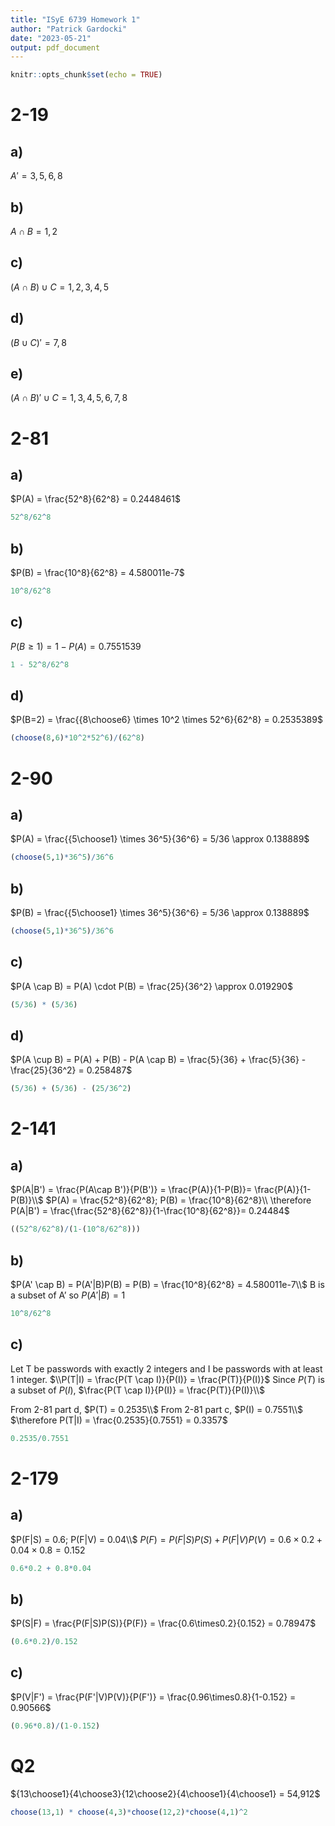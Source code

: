 ```yaml
---
title: "ISyE 6739 Homework 1"
author: "Patrick Gardocki"
date: "2023-05-21"
output: pdf_document
---
```


```r
knitr::opts_chunk$set(echo = TRUE)
```

# 2-19

## a)
$A' = 3,5,6,8$

## b)
$A \cap B = 1,2$

## c)
$(A \cap B ) \cup  C = 1,2,3,4,5$

## d)
$(B \cup C)' = 7,8$

## e)
$(A \cap B)' \cup C = 1,3,4,5,6,7,8$

# 2-81

## a)
$P(A) = \frac{52^8}{62^8} = 0.2448461$
```r
52^8/62^8
```

## b)
$P(B) = \frac{10^8}{62^8} = 4.580011e-7$
```r
10^8/62^8
```

## c)
$P(B\ge1) = 1 - P(A) = 0.7551539$
```r
1 - 52^8/62^8
```

## d)
$P(B=2) =  \frac{{8\choose6} \times 10^2 \times 52^6}{62^8} = 0.2535389$
```r
(choose(8,6)*10^2*52^6)/(62^8)
```


# 2-90

## a)
$P(A) = \frac{{5\choose1} \times 36^5}{36^6} = 5/36 \approx 0.138889$
```r
(choose(5,1)*36^5)/36^6
```

## b)
$P(B) = \frac{{5\choose1} \times 36^5}{36^6} = 5/36 \approx 0.138889$
```r
(choose(5,1)*36^5)/36^6
```

## c)
$P(A \cap B) = P(A) \cdot P(B) = \frac{25}{36^2} \approx 0.019290$
```r
(5/36) * (5/36)
```

## d)
$P(A \cup B) =  P(A) + P(B) - P(A \cap B) = \frac{5}{36} + \frac{5}{36} - \frac{25}{36^2} = 0.258487$
```r
(5/36) + (5/36) - (25/36^2)
```


# 2-141

## a)
$P(A|B') = \frac{P(A\cap B')}{P(B')} = \frac{P(A)}{1-P(B)}= \frac{P(A)}{1- P(B)}\\$
$P(A) = \frac{52^8}{62^8}; P(B) = \frac{10^8}{62^8}\\ \therefore P(A|B') = \frac{\frac{52^8}{62^8}}{1-\frac{10^8}{62^8}}= 0.24484$
```r
((52^8/62^8)/(1-(10^8/62^8)))
```

## b)
$P(A' \cap B) = P(A'|B)P(B) = P(B) = \frac{10^8}{62^8} = 4.580011e-7\\$
B is a subset of A' so $P(A'|B) = 1$
```r
10^8/62^8
```


## c)
Let T be passwords with exactly 2 integers and I be passwords with at least 1 integer.
$\\P(T|I) = \frac{P(T \cap I)}{P(I)} = \frac{P(T)}{P(I)}$
Since $P(T)$ is a subset of $P(I)$, $\frac{P(T \cap I)}{P(I)} = \frac{P(T)}{P(I)}\\$

From 2-81 part d, $P(T) = 0.2535\\$
From 2-81 part c, $P(I) = 0.7551\\$
$\therefore P(T|I) = \frac{0.2535}{0.7551} = 0.3357$
```r
0.2535/0.7551
```

# 2-179

## a)
$P(F|S) = 0.6; P(F|V) = 0.04\\$
$P(F) = P(F|S)P(S) + P(F|V)P(V) = 0.6\times 0.2 + 0.04 \times 0.8 = 0.152$
```r
0.6*0.2 + 0.8*0.04
```

## b)
$P(S|F) = \frac{P(F|S)P(S)}{P(F)} = \frac{0.6\times0.2}{0.152} = 0.78947$
```r
(0.6*0.2)/0.152
```

## c)
$P(V|F') = \frac{P(F'|V)P(V)}{P(F')} = \frac{0.96\times0.8}{1-0.152} = 0.90566$
```r
(0.96*0.8)/(1-0.152)
```


# Q2

${13\choose1}{4\choose3}{12\choose2}{4\choose1}{4\choose1} = 54,912$

```r
choose(13,1) * choose(4,3)*choose(12,2)*choose(4,1)^2
```
